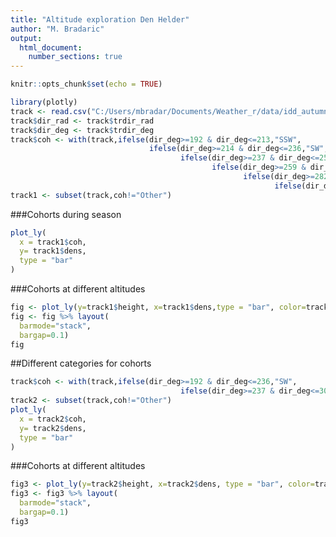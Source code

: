 ```yaml
---
title: "Altitude exploration Den Helder"
author: "M. Bradaric"
output:
  html_document:
    number_sections: true
---
```


```r
knitr::opts_chunk$set(echo = TRUE)
```

```r
library(plotly)
track <- read.csv("C:/Users/mbradar/Documents/Weather_r/data/idd_autumn2019DHL.csv", sep=";")
track$dir_rad <- track$trdir_rad
track$dir_deg <- track$trdir_deg
track$coh <- with(track,ifelse(dir_deg>=192 & dir_deg<=213,"SSW",
                               ifelse(dir_deg>=214 & dir_deg<=236,"SW",
                                      ifelse(dir_deg>=237 & dir_deg<=258, "WSW",
                                             ifelse(dir_deg>=259 & dir_deg<=281, "W",
                                                    ifelse(dir_deg>=282 & dir_deg<=303, "WNW",
                                                           ifelse(dir_deg>=304 & dir_deg<= 326, "NW", "Other")))))))
track1 <- subset(track,coh!="Other")
```

###Cohorts during season
```r
plot_ly(
  x = track1$coh,
  y= track1$dens,
  type = "bar"
)

```

###Cohorts at different altitudes
```r
fig <- plot_ly(y=track1$height, x=track1$dens,type = "bar", color=track1$coh, orientation="h")
fig <- fig %>% layout(
  barmode="stack",
  bargap=0.1)
fig
```

##Different categories for cohorts

```r
track$coh <- with(track,ifelse(dir_deg>=192 & dir_deg<=236,"SW",
                                      ifelse(dir_deg>=237 & dir_deg<=303, "W", "Other")))
track2 <- subset(track,coh!="Other")
plot_ly(
  x = track2$coh,
  y= track2$dens,
  type = "bar"
)
```

###Cohorts at different altitudes
```r
fig3 <- plot_ly(y=track2$height, x=track2$dens, type = "bar", color=track2$coh, orientation="h")
fig3 <- fig3 %>% layout(
  barmode="stack",
  bargap=0.1)
fig3
```

